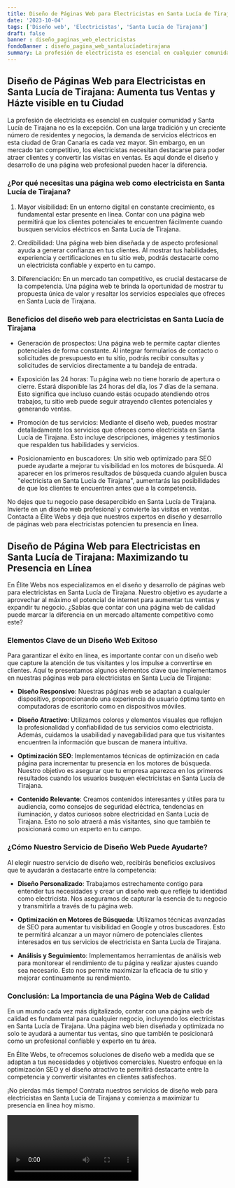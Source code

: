 ```yaml
---
title: Diseño de Páginas Web para Electricistas en Santa Lucía de Tirajana
date: '2023-10-04'
tags: ['Diseño web', 'Electricistas', 'Santa Lucía de Tirajana']
draft: false
banner : diseño_paginas_web_electricistas
fondoBanner : diseño_pagina_web_santalucíadetirajana
summary: La profesión de electricista es esencial en cualquier comunidad y Santa Lucía de Tirajana no es la excepción. Con una larga tradición y un creciente número de residentes y negocios, la demanda de servicios eléctricos en esta ciudad de Gran Canaria es cada vez mayor. Sin embargo, en un mercado tan competitivo, los electricistas necesitan destacarse para poder atraer clientes y convertir las visitas en ventas. Es aquí donde el diseño y desarrollo de una página web profesional pueden hacer la diferencia.
---
```


## Diseño de Páginas Web para Electricistas en Santa Lucía de Tirajana: Aumenta tus Ventas y Házte visible en tu Ciudad

La profesión de electricista es esencial en cualquier comunidad y Santa Lucía de Tirajana no es la excepción. Con una larga tradición y un creciente número de residentes y negocios, la demanda de servicios eléctricos en esta ciudad de Gran Canaria es cada vez mayor. Sin embargo, en un mercado tan competitivo, los electricistas necesitan destacarse para poder atraer clientes y convertir las visitas en ventas. Es aquí donde el diseño y desarrollo de una página web profesional pueden hacer la diferencia.

### ¿Por qué necesitas una página web como electricista en Santa Lucía de Tirajana?

1. Mayor visibilidad: En un entorno digital en constante crecimiento, es fundamental estar presente en línea. Contar con una página web permitirá que los clientes potenciales te encuentren fácilmente cuando busquen servicios eléctricos en Santa Lucía de Tirajana.

2. Credibilidad: Una página web bien diseñada y de aspecto profesional ayuda a generar confianza en tus clientes. Al mostrar tus habilidades, experiencia y certificaciones en tu sitio web, podrás destacarte como un electricista confiable y experto en tu campo.

3. Diferenciación: En un mercado tan competitivo, es crucial destacarse de la competencia. Una página web te brinda la oportunidad de mostrar tu propuesta única de valor y resaltar los servicios especiales que ofreces en Santa Lucía de Tirajana.

### Beneficios del diseño web para electricistas en Santa Lucía de Tirajana

- Generación de prospectos: Una página web te permite captar clientes potenciales de forma constante. Al integrar formularios de contacto o solicitudes de presupuesto en tu sitio, podrás recibir consultas y solicitudes de servicios directamente a tu bandeja de entrada.

- Exposición las 24 horas: Tu página web no tiene horario de apertura o cierre. Estará disponible las 24 horas del día, los 7 días de la semana. Esto significa que incluso cuando estás ocupado atendiendo otros trabajos, tu sitio web puede seguir atrayendo clientes potenciales y generando ventas.

- Promoción de tus servicios: Mediante el diseño web, puedes mostrar detalladamente los servicios que ofreces como electricista en Santa Lucía de Tirajana. Esto incluye descripciones, imágenes y testimonios que respalden tus habilidades y servicios.

- Posicionamiento en buscadores: Un sitio web optimizado para SEO puede ayudarte a mejorar tu visibilidad en los motores de búsqueda. Al aparecer en los primeros resultados de búsqueda cuando alguien busca "electricista en Santa Lucía de Tirajana", aumentarás las posibilidades de que los clientes te encuentren antes que a la competencia.

No dejes que tu negocio pase desapercibido en Santa Lucía de Tirajana. Invierte en un diseño web profesional y convierte las visitas en ventas. Contacta a Élite Webs y deja que nuestros expertos en diseño y desarrollo de páginas web para electricistas potencien tu presencia en línea.

<GifSeo />

<Cta />

## Diseño de Página Web para Electricistas en Santa Lucía de Tirajana: Maximizando tu Presencia en Línea

En Élite Webs nos especializamos en el diseño y desarrollo de páginas web para electricistas en Santa Lucía de Tirajana. Nuestro objetivo es ayudarte a aprovechar al máximo el potencial de internet para aumentar tus ventas y expandir tu negocio. ¿Sabías que contar con una página web de calidad puede marcar la diferencia en un mercado altamente competitivo como este?

### Elementos Clave de un Diseño Web Exitoso

Para garantizar el éxito en línea, es importante contar con un diseño web que capture la atención de tus visitantes y los impulse a convertirse en clientes. Aquí te presentamos algunos elementos clave que implementamos en nuestras páginas web para electricistas en Santa Lucía de Tirajana:

- **Diseño Responsivo**: Nuestras páginas web se adaptan a cualquier dispositivo, proporcionando una experiencia de usuario óptima tanto en computadoras de escritorio como en dispositivos móviles.

- **Diseño Atractivo**: Utilizamos colores y elementos visuales que reflejen la profesionalidad y confiabilidad de tus servicios como electricista. Además, cuidamos la usabilidad y navegabilidad para que tus visitantes encuentren la información que buscan de manera intuitiva.

- **Optimización SEO**: Implementamos técnicas de optimización en cada página para incrementar tu presencia en los motores de búsqueda. Nuestro objetivo es asegurar que tu empresa aparezca en los primeros resultados cuando los usuarios busquen electricistas en Santa Lucía de Tirajana.

- **Contenido Relevante**: Creamos contenidos interesantes y útiles para tu audiencia, como consejos de seguridad eléctrica, tendencias en iluminación, y datos curiosos sobre electricidad en Santa Lucía de Tirajana. Esto no solo atraerá a más visitantes, sino que también te posicionará como un experto en tu campo.

### ¿Cómo Nuestro Servicio de Diseño Web Puede Ayudarte?

Al elegir nuestro servicio de diseño web, recibirás beneficios exclusivos que te ayudarán a destacarte entre la competencia:

- **Diseño Personalizado**: Trabajamos estrechamente contigo para entender tus necesidades y crear un diseño web que refleje tu identidad como electricista. Nos aseguramos de capturar la esencia de tu negocio y transmitirla a través de tu página web.

- **Optimización en Motores de Búsqueda**: Utilizamos técnicas avanzadas de SEO para aumentar tu visibilidad en Google y otros buscadores. Esto te permitirá alcanzar a un mayor número de potenciales clientes interesados en tus servicios de electricista en Santa Lucía de Tirajana.

- **Análisis y Seguimiento**: Implementamos herramientas de análisis web para monitorear el rendimiento de tu página y realizar ajustes cuando sea necesario. Esto nos permite maximizar la eficacia de tu sitio y mejorar continuamente su rendimiento.

### Conclusión: La Importancia de una Página Web de Calidad

En un mundo cada vez más digitalizado, contar con una página web de calidad es fundamental para cualquier negocio, incluyendo los electricistas en Santa Lucía de Tirajana. Una página web bien diseñada y optimizada no solo te ayudará a aumentar tus ventas, sino que también te posicionará como un profesional confiable y experto en tu área.

En Élite Webs, te ofrecemos soluciones de diseño web a medida que se adaptan a tus necesidades y objetivos comerciales. Nuestro enfoque en la optimización SEO y el diseño atractivo te permitirá destacarte entre la competencia y convertir visitantes en clientes satisfechos.

¡No pierdas más tiempo! Contrata nuestros servicios de diseño web para electricistas en Santa Lucía de Tirajana y comienza a maximizar tu presencia en línea hoy mismo.

<Video />

<CtaBot job='Electricistas' city='Santa Lucía de Tirajana'/>

<Gmaps query='Santa Lucía de Tirajana+españa+maps' />